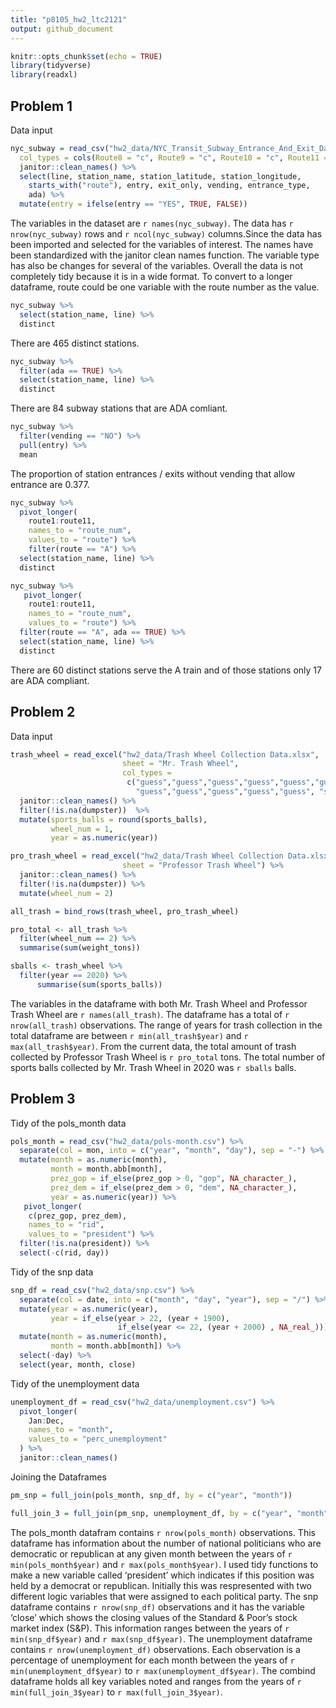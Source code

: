 ```yaml
---
title: "p8105_hw2_ltc2121"
output: github_document
---
```


```r
knitr::opts_chunk$set(echo = TRUE)
library(tidyverse)
library(readxl)
```

## Problem 1

Data input 

```r
nyc_subway = read_csv("hw2_data/NYC_Transit_Subway_Entrance_And_Exit_Data.csv",
  col_types = cols(Route8 = "c", Route9 = "c", Route10 = "c", Route11 = "c")) %>% 
  janitor::clean_names() %>% 
  select(line, station_name, station_latitude, station_longitude, 
    starts_with("route"), entry, exit_only, vending, entrance_type, 
    ada) %>% 
  mutate(entry = ifelse(entry == "YES", TRUE, FALSE))
```

The variables in the dataset are `r names(nyc_subway)`. The data has `r nrow(nyc_subway)` rows and `r ncol(nyc_subway)` columns.Since the data has been imported and selected for the variables of interest. The names have been standardized with the janitor clean names function. The variable type has also be changes for several of the variables. Overall the data is not completely tidy because it is in a wide format. To convert to a longer dataframe, route could be one variable with the route number as the value. 

```r
nyc_subway %>% 
  select(station_name, line) %>% 
  distinct
```

There are 465 distinct stations. 

```r
nyc_subway %>% 
  filter(ada == TRUE) %>% 
  select(station_name, line) %>% 
  distinct
```

There are 84 subway stations that are ADA comliant. 

```r
nyc_subway %>% 
  filter(vending == "NO") %>% 
  pull(entry) %>% 
  mean
```

The proportion of station entrances / exits without vending that allow entrance are 0.377. 

```r
nyc_subway %>% 
  pivot_longer(
    route1:route11, 
    names_to = "route_num", 
    values_to = "route") %>% 
    filter(route == "A") %>% 
  select(station_name, line) %>% 
  distinct

nyc_subway %>% 
   pivot_longer(
    route1:route11,
    names_to = "route_num",
    values_to = "route") %>% 
  filter(route == "A", ada == TRUE) %>% 
  select(station_name, line) %>% 
  distinct
```

There are 60 distinct stations serve the A train and of those stations only 17 are ADA compliant. 

## Problem 2

Data input

```r
trash_wheel = read_excel("hw2_data/Trash Wheel Collection Data.xlsx", 
                         sheet = "Mr. Trash Wheel", 
                         col_types = 
                          c("guess","guess","guess","guess","guess","guess","guess","guess","guess",
                            "guess","guess","guess","guess","guess", "skip", "skip")) %>% 
  janitor::clean_names() %>% 
  filter(!is.na(dumpster))  %>% 
  mutate(sports_balls = round(sports_balls),
         wheel_num = 1, 
         year = as.numeric(year))

pro_trash_wheel = read_excel("hw2_data/Trash Wheel Collection Data.xlsx", 
                         sheet = "Professor Trash Wheel") %>% 
  janitor::clean_names() %>% 
  filter(!is.na(dumpster)) %>% 
  mutate(wheel_num = 2)

all_trash = bind_rows(trash_wheel, pro_trash_wheel)

pro_total <- all_trash %>% 
  filter(wheel_num == 2) %>% 
  summarise(sum(weight_tons))

sballs <- trash_wheel %>% 
  filter(year == 2020) %>% 
      summarise(sum(sports_balls))
```

The variables in the dataframe with both Mr. Trash Wheel and Professor Trash Wheel are `r names(all_trash)`. The dataframe has a total of `r nrow(all_trash)` observations. The range of years for trash collection in the total dataframe are between `r min(all_trash$year)` and `r max(all_trash$year)`. From the current data, the total amount of trash collected by Professor Trash Wheel is `r pro_total` tons. The total number of sports balls collected by Mr. Trash Wheel in 2020 was `r sballs` balls.

## Problem 3

Tidy of the pols_month data 

```r
pols_month = read_csv("hw2_data/pols-month.csv") %>% 
  separate(col = mon, into = c("year", "month", "day"), sep = "-") %>% 
  mutate(month = as.numeric(month), 
         month = month.abb[month], 
         prez_gop = if_else(prez_gop > 0, "gop", NA_character_), 
         prez_dem = if_else(prez_dem > 0, "dem", NA_character_), 
         year = as.numeric(year)) %>% 
   pivot_longer(
    c(prez_gop, prez_dem), 
    names_to = "rid", 
    values_to = "president") %>%  
  filter(!is.na(president)) %>%   
  select(-c(rid, day))

```

Tidy of the snp data 

```r
snp_df = read_csv("hw2_data/snp.csv") %>% 
  separate(col = date, into = c("month", "day", "year"), sep = "/") %>% 
  mutate(year = as.numeric(year), 
         year = if_else(year > 22, (year + 1900), 
                        if_else(year <= 22, (year + 2000) , NA_real_))) %>% 
  mutate(month = as.numeric(month), 
         month = month.abb[month]) %>% 
  select(-day) %>% 
  select(year, month, close)
```

Tidy of the unemployment data

```r
unemployment_df = read_csv("hw2_data/unemployment.csv") %>% 
  pivot_longer(
    Jan:Dec, 
    names_to = "month", 
    values_to = "perc_unemployment"
  ) %>% 
  janitor::clean_names()
```

Joining the Dataframes 

```r
pm_snp = full_join(pols_month, snp_df, by = c("year", "month"))

full_join_3 = full_join(pm_snp, unemployment_df, by = c("year", "month"))
```

The pols_month datafram contains `r nrow(pols_month)` observations. This dataframe has information about the number of national politicians who are democratic or republican at any given month between the years of `r min(pols_month$year)` and `r max(pols_month$year)`. I used tidy functions to make a new variable called 'president' which indicates if this position was held by a democrat or republican. Initially this was respresented with two different logic variables that were assigned to each political party. The snp dataframe contains `r nrow(snp_df)` observations and it has the variable 'close' which shows the closing values of the Standard & Poor’s stock market index (S&P). This information ranges between the years of `r min(snp_df$year)` and `r max(snp_df$year)`. The unemployment dataframe contains `r nrow(unemployment_df)` observations. Each observation is a percentage of unemployment for each month between the years of `r min(unemployment_df$year)` to `r max(unemployment_df$year)`. The combind dataframe holds all key variables noted and ranges from the years of `r min(full_join_3$year)` to `r max(full_join_3$year)`. 
